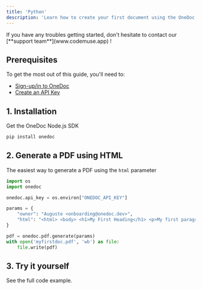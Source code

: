 ```yaml
---
title: 'Python'
description: 'Learn how to create your first document using the OneDoc Python SDK.'
---
```


<Tip>
If you have any troubles getting started, don't hesitate to contact our [**support team**](www.codemuse.app) !
</Tip>

## Prerequisites

To get the most out of this guide, you'll need to:
* [Sign-up/in to OneDoc](www.codemuse.app)
* [Create an API Key](www.codemuse.app)

## 1. Installation

Get the OneDoc Node.js SDK

<CodeGroup>

```sh pip
pip install onedoc
```

</CodeGroup>


## 2. Generate a PDF using HTML

The easiest way to generate a PDF using the `html` parameter

```python generate.py
import os
import onedoc

onedoc.api_key = os.environ["ONEDOC_API_KEY"]

params = {
    "owner": "Auguste <onboarding@onedoc.dev>",
    "html": "<html> <body> <h1>My First Heading</h1> <p>My first paragraph.</p></body> </html>"
}

pdf = onedoc.pdf.generate(params)
with open('myfirstdoc.pdf', 'wb') as file:
    file.write(pdf)
```


## 3. Try it yourself

<CardGroup cols={1}>
  <Card
    title="Python Example"
    icon="pen-to-square"
    href="https://mintlify.com/docs/quickstart"
  >
    See the full code example.
  </Card>
</CardGroup>